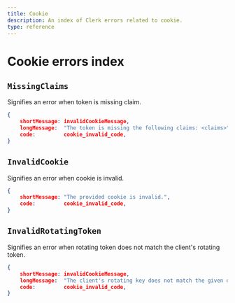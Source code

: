 ```yaml
---
title: Cookie
description: An index of Clerk errors related to cookie.
type: reference
---
```


# Cookie errors index

## `MissingClaims`

Signifies an error when token is missing claim.

```json
{
    shortMessage: invalidCookieMessage,
    longMessage:  "The token is missing the following claims: <claims>",
    code:         cookie_invalid_code,
}
```

## `InvalidCookie`
Signifies an error when cookie is invalid.

```json
{
    shortMessage: "The provided cookie is invalid.",
    code:         cookie_invalid_code,
}
```

## `InvalidRotatingToken`

Signifies an error when rotating token does not match the client's rotating token.

```json
{
    shortMessage: invalidCookieMessage,
    longMessage:  "The client's rotating key does not match the given one <token>",
    code:         cookie_invalid_code,
}
```
